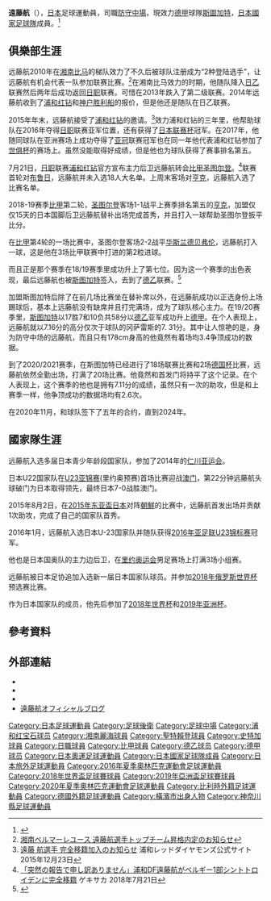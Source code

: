 {{noteTA
|G1=Football
|G2=uefa
}}

{{Infobox football biography
|name=遠藤航
|image=Wataru endo.jpg
|fullname= 遠藤 航
|birth_date={{Birth date and age|1993|2|9}}
|cityofbirth=[[神奈川縣|神奈川縣]][[橫濱市|橫濱市]]
|countryofbirth={{JPN}}
|height=
|position=[[防守中場|防守中場]]
|currentclub=[[斯圖加特足球俱樂部|斯圖加特]]
|clubnumber= 3
| years1      = 2010–2015
| clubs1      = [[湘南比馬|湘南比馬]]
| caps1       = 158
| goals1      = 23
| years2      = 2016–2018
| clubs2      = [[浦和紅鑽|浦和紅鑽]]
| caps2       = 73
| goals2      = 5
| years3      = 2018–2020
| clubs3      = [[皇家聖圖爾登足球會|聖圖爾登]]
| caps3       = 20
| goals3      = 2
| years4      = 2019–2020
| clubs4      = → [[斯圖加特足球俱樂部|斯圖加特]] (外借)
| caps4       = 21
| goals4      = 1
| years5      = 2020–
| clubs5      = [[斯圖加特足球俱樂部|斯圖加特]]
| caps5       = 66
| goals5      = 7
| nationalyears1= 2015–2016
| nationalteam1=[[日本23歲以下足球代表隊|日本U-23]]
| nationalcaps1 = 6
| nationalgoals1 = 0
| nationalyears2= 2015–
| nationalteam2=[[日本國家足球隊|日本]]
| nationalcaps2 = 41
| nationalgoals2 = 2
| pcupdate=2022年5月13日
| ntupdate=2022年6月14日
}}
'''遠藤航'''（{{Bd|1993年|2月9日||}}），[[日本|日本]]足球運動員，司職[[防守中場|防守中場]]，現效力[[德甲|德甲]]球隊[[斯圖加特足球俱樂部|斯圖加特]]，[[日本國家足球隊|日本國家足球隊]]成員。<ref>{{Cite web |url=http://www.national-football-teams.com/player/59992/Wataru_Endo.html |title=National Football Teams |access-date=2015-09-14 |archive-date=2015-11-17 |archive-url=https://web.archive.org/web/20151117063835/http://www.national-football-teams.com/player/59992/Wataru_Endo.html |dead-url=no }}</ref>

==俱樂部生涯==
远藤航2010年在[[湘南比马|湘南比马]]的梯队效力了不久后被球队注册成为“2种登陆选手”，让远藤航有机会代表一队参加联赛比赛。<ref>[http://www.bellmare.co.jp/?p=19860 湘南ベルマーレユース 遠藤航選手トップチーム昇格内定のお知らせ]</ref>在湘南比马效力的时期，他随队降入[[日乙|日乙]]联赛然后两年后成功返回[[日职|日职]]联赛。可惜在2013年跌入了第二级联赛。2014年远藤航收到了[[浦和红钻|浦和红钻]]和[[神户胜利船|神户胜利船]]的报价，但是他还是随队在日乙联赛。

2015年年末，远藤航接受了[[浦和红钻|浦和红钻]]的邀请。<ref>[http://www.urawa-reds.co.jp/topteamtopics/%E9%81%A0%E8%97%A4-%E8%88%AA%E9%81%B8%E6%89%8B-%E5%AE%8C%E5%85%A8%E7%A7%BB%E7%B1%8D%E5%8A%A0%E5%85%A5%E3%81%AE%E3%81%8A%E7%9F%A5%E3%82%89%E3%81%9B/ 遠藤 航選手 完全移籍加入のお知らせ] {{Wayback|url=http://www.urawa-reds.co.jp/topteamtopics/%E9%81%A0%E8%97%A4-%E8%88%AA%E9%81%B8%E6%89%8B-%E5%AE%8C%E5%85%A8%E7%A7%BB%E7%B1%8D%E5%8A%A0%E5%85%A5%E3%81%AE%E3%81%8A%E7%9F%A5%E3%82%89%E3%81%9B/ |date=20200920033849 }} 浦和レッドダイヤモンズ公式サイト 2015年12月23日</ref>效力浦和红钻的三年里，他帮助球队在2016年夺得[[日职|日职]]联赛亚军位置，还有获得了[[日本联赛杯|日本联赛杯]]冠军。在2017年，他随同球队在亚洲赛场上成功夺得了[[亚冠|亚冠]]联赛冠军也在同一年他代表浦和红钻参加了[[世俱杯|世俱杯]]的赛场上。虽然没能取得好成绩，但是他也为球队获得了赛事排名第五。

7月21日，[[日职|日职]]联赛[[浦和红钻|浦和红钻]]官方宣布主力后卫远藤航转会[[比甲|比甲]][[圣图尔登|圣图尔登]]。<ref>[http://web.gekisaka.jp/news/amp/?250147-250147-fl&250147-250147-fl=&__twitter_impression=true/ 「突然の報告で申し訳ありません」浦和DF遠藤航がベルギー1部シントトロイデンに完全移籍] {{Wayback|url=http://web.gekisaka.jp/news/amp/?250147-250147-fl&250147-250147-fl=&__twitter_impression=true%2F |date=20180721162216 }} ゲキサカ 2018年7月21日</ref>联赛首轮对[[布鲁日|布鲁日]]，远藤航并未入选18人大名单。上周末客场对[[亨克|亨克]]，远藤航入选了比赛名单。

2018-19赛季[[比甲|比甲]]第二轮，[[圣图尔登|圣图尔登]]客场1-1战平上赛季排名第五的[[亨克|亨克]]，加盟仅仅15天的日本国脚后卫远藤航替补出场完成首秀，并且打入一球帮助圣图尔登扳平比分。
 
在[[比甲|比甲]]第4轮的一场比赛中，圣图尔登客场2-2战平[[华斯兰德贝弗伦|华斯兰德贝弗伦]]，远藤航打入一球，这是他在3场比甲联赛中打进的第2粒进球。

而且正是那个赛季在18/19赛季里成功升上了第七位。因为这一个赛季的出色表现，最后远藤航也被[[斯图加特|斯图加特]]签入，去到了[[德乙|德乙]]联赛。<ref>{{Cite press release|url=http://stvv.jp/news/20190813_1|title=【移籍】遠藤航選手 VfBシュトゥットガルトへレンタル移籍のお知らせ|publisher=シント＝トロイデンVV|date=2019-08-13|accessdate=2019-08-13|archive-date=2020-06-05|archive-url=https://web.archive.org/web/20200605030108/https://stvv.jp/news/20190813_1|dead-url=no}}</ref>

加盟斯图加特后除了在前几场比赛坐在替补席以外，在远藤航成功以正选身份上场踢球后，基本上远藤航没有缺席并且打完满场，成为了球队核心主力。在19/20赛季里，[[斯图加特|斯图加特]]以17胜7和10负共58分以[[德乙|德乙]]亚军成功升上[[德甲|德甲]]。在个人表现上，远藤航就以7.16分的高分仅次于球队的冈萨雷斯的7. 31分。其中让人惊艳的是，身为防守中场的远藤航，而且只有178cm身高的他竟然有着场均3.4争顶成功的数据。

到了2020/2021赛季，在斯图加特已经进行了18场联赛比赛和2场[[德国杯|德国杯]]比赛，远藤航依然全勤出场，打满了20场比赛。他竟然和首发门将持平了这个记录。在个人表现上，这个赛季的他也是拥有7.11分的成绩，虽然只有一次的助攻，但是和上赛季一样，他争顶成功的数据场均有2.6次。

在2020年11月，和球队签下了五年的合约，直到2024年。

==國家隊生涯==
远藤航入选多届日本青少年龄段国家队，参加了2014年的[[仁川亚运会|仁川亚运会]]。

日本U22国家队在[[U23亚锦赛|U23亚锦赛]](里约奥预赛)首场比赛迎战[[澳门|澳门]]，第22分钟远藤航头球破门为日本取得领先，最终日本7-0战胜澳门。

2015年8月2日，在[[2015年东亚盃|2015年东亚盃]][[日本国家足球队|日本]]对阵[[朝鲜国家足球队|朝鮮]]的比赛中，远藤航首发出场并贡献1次助攻，完成了自己的国家队首秀。

2016年1月，远藤航入选日本U-23国家队并随队获得[[2016年亚足联U23锦标赛|2016年亚足联U23锦标赛]]冠军。

他也是日本国奥队的主力边后卫，在[[里约奥运会|里约奥运会]]男足赛场上打满3场小组赛。

远藤航被日本足协追加入选新一届日本国家队球员。并参加[[2018年俄罗斯世界杯|2018年俄罗斯世界杯]]预选赛比赛。

作为日本国家队的成员，他先后参加了[[2018年世界杯|2018年世界杯]]和[[2019年亚洲杯|2019年亚洲杯]]。

==參考資料==
{{reflist}}

==外部連結==
* {{Soccerway}}
* {{Twitter|wataru0209|遠藤 航 (Wataru Endo)}}
* {{Instagram|endowataru|遠藤 航 (Wataru Endo)}}
* [http://ameblo.jp/wataru-endo/ 遠藤航オフィシャルブログ] {{Wayback|url=http://ameblo.jp/wataru-endo/ |date=20210804035005 }}

{{史特加球員名單}}
{{2016年奥运会男子足球日本参赛名单}}
{{2018年世界盃足球賽日本參賽名單}}
{{2019年亞洲盃足球賽日本參賽名單}}
{{2020年奧運會男子足球日本參賽名單}}


[[Category:日本足球運動員|Category:日本足球運動員]]
[[Category:足球後衛|Category:足球後衛]]
[[Category:足球中場|Category:足球中場]]
[[Category:浦和红宝石球员|Category:浦和红宝石球员]]
[[Category:湘南麗海球員|Category:湘南麗海球員]]
[[Category:聖特賴登球員|Category:聖特賴登球員]]
[[Category:史特加球員|Category:史特加球員]]
[[Category:日職球員|Category:日職球員]]
[[Category:比甲球員|Category:比甲球員]]
[[Category:德乙球员|Category:德乙球员]]
[[Category:德甲球员|Category:德甲球员]]
[[Category:日本奧運足球運動員|Category:日本奧運足球運動員]]
[[Category:日本國家足球隊成員|Category:日本國家足球隊成員]]
[[Category:日本旅外足球運動員|Category:日本旅外足球運動員]]
[[Category:2016年夏季奧林匹克運動會足球運動員|Category:2016年夏季奧林匹克運動會足球運動員]]
[[Category:2018年世界盃足球賽球員|Category:2018年世界盃足球賽球員]]
[[Category:2019年亞洲盃足球賽球員|Category:2019年亞洲盃足球賽球員]]
[[Category:2020年夏季奧林匹克運動會足球運動員|Category:2020年夏季奧林匹克運動會足球運動員]]
[[Category:比利時外籍足球運動員|Category:比利時外籍足球運動員]]
[[Category:德國外籍足球運動員|Category:德國外籍足球運動員]]
[[Category:橫濱市出身人物|Category:橫濱市出身人物]]
[[Category:神奈川縣足球運動員|Category:神奈川縣足球運動員]]